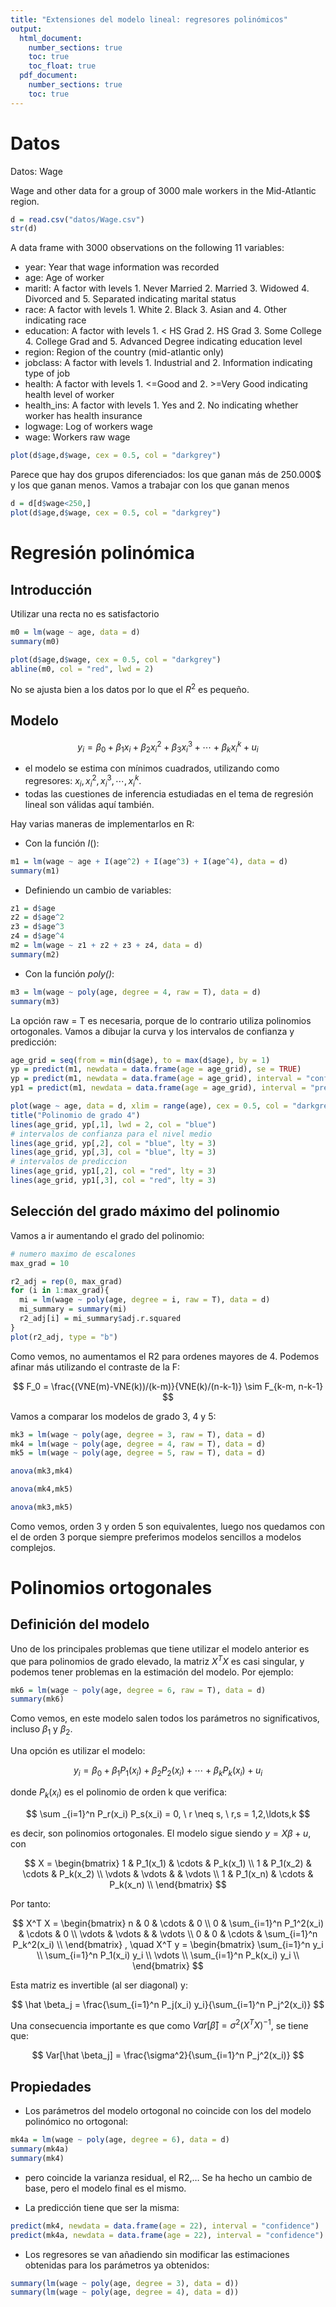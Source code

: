 ```yaml
---
title: "Extensiones del modelo lineal: regresores polinómicos"
output: 
  html_document:
    number_sections: true
    toc: true
    toc_float: true
  pdf_document:
    number_sections: true
    toc: true
---
```


# Datos

Datos: Wage

Wage and other data for a group of 3000 male workers in the Mid-Atlantic region.

```r
d = read.csv("datos/Wage.csv")
str(d)
```

A data frame with 3000 observations on the following 11 variables:

- year: Year that wage information was recorded
- age: Age of worker
- maritl: A factor with levels 1. Never Married 2. Married 3. Widowed 4. Divorced and 5. Separated indicating marital status
- race: A factor with levels 1. White 2. Black 3. Asian and 4. Other indicating race
- education: A factor with levels 1. < HS Grad 2. HS Grad 3. Some College 4. College Grad and 5. Advanced Degree indicating education level
- region: Region of the country (mid-atlantic only)
- jobclass: A factor with levels 1. Industrial and 2. Information indicating type of job
- health: A factor with levels 1. <=Good and 2. >=Very Good indicating health level of worker
- health_ins: A factor with levels 1. Yes and 2. No indicating whether worker has health insurance
- logwage: Log of workers wage
- wage: Workers raw wage

```r
plot(d$age,d$wage, cex = 0.5, col = "darkgrey")
```

Parece que hay dos grupos diferenciados: los que ganan más de 250.000$ y los que ganan menos. Vamos a trabajar con los que ganan menos

```r
d = d[d$wage<250,]
plot(d$age,d$wage, cex = 0.5, col = "darkgrey")
```

# Regresión polinómica

## Introducción

Utilizar una recta no es satisfactorio

```r
m0 = lm(wage ~ age, data = d)
summary(m0)
```

```r
plot(d$age,d$wage, cex = 0.5, col = "darkgrey")
abline(m0, col = "red", lwd = 2)
```

No se ajusta bien a los datos por lo que el $R^2$ es pequeño. 

## Modelo

$$
y_i = \beta_0 + \beta_1 x_i + \beta_2 x_i^2 + \beta_3 x_i^3 + \cdots + \beta_k x_i^k + u_i
$$

- el modelo se estima con mínimos cuadrados, utilizando como regresores: $x_i, x_i^2, x_i^3, \cdots, x_i^k$.
- todas las cuestiones de inferencia estudiadas en el tema de regresión lineal son válidas aquí también.

Hay varias maneras de implementarlos en R:

- Con la función $I()$:

```r
m1 = lm(wage ~ age + I(age^2) + I(age^3) + I(age^4), data = d)
summary(m1)
```

- Definiendo un cambio de variables:

```r
z1 = d$age
z2 = d$age^2
z3 = d$age^3
z4 = d$age^4
m2 = lm(wage ~ z1 + z2 + z3 + z4, data = d)
summary(m2)
```

- Con la función *poly()*:

```r
m3 = lm(wage ~ poly(age, degree = 4, raw = T), data = d)
summary(m3)
```

La opción raw = T es necesaria, porque de lo contrario utiliza polinomios ortogonales. Vamos a dibujar la curva y los intervalos de confianza y predicción:

```r
age_grid = seq(from = min(d$age), to = max(d$age), by = 1)
yp = predict(m1, newdata = data.frame(age = age_grid), se = TRUE)
yp = predict(m1, newdata = data.frame(age = age_grid), interval = "confidence", level = 0.95)
yp1 = predict(m1, newdata = data.frame(age = age_grid), interval = "prediction", level = 0.95)
```

```r
plot(wage ~ age, data = d, xlim = range(age), cex = 0.5, col = "darkgrey")
title("Polinomio de grado 4")
lines(age_grid, yp[,1], lwd = 2, col = "blue")
# intervalos de confianza para el nivel medio
lines(age_grid, yp[,2], col = "blue", lty = 3)
lines(age_grid, yp[,3], col = "blue", lty = 3)
# intervalos de prediccion
lines(age_grid, yp1[,2], col = "red", lty = 3)
lines(age_grid, yp1[,3], col = "red", lty = 3)
```

## Selección del grado máximo del polinomio

Vamos a ir aumentando el grado del polinomio:

```r
# numero maximo de escalones
max_grad = 10

r2_adj = rep(0, max_grad)
for (i in 1:max_grad){
  mi = lm(wage ~ poly(age, degree = i, raw = T), data = d)
  mi_summary = summary(mi)
  r2_adj[i] = mi_summary$adj.r.squared
}
plot(r2_adj, type = "b")
```

Como vemos, no aumentamos el R2 para ordenes mayores de 4. Podemos afinar más utilizando el contraste de la F:

$$
F_0 = \frac{(VNE(m)-VNE(k))/(k-m)}{VNE(k)/(n-k-1)} \sim F_{k-m, n-k-1}
$$

Vamos a comparar los modelos de grado 3, 4 y 5:

```r
mk3 = lm(wage ~ poly(age, degree = 3, raw = T), data = d)
mk4 = lm(wage ~ poly(age, degree = 4, raw = T), data = d)
mk5 = lm(wage ~ poly(age, degree = 5, raw = T), data = d)
```

```r
anova(mk3,mk4)
```


```r
anova(mk4,mk5)
```

```r
anova(mk3,mk5)
```

Como vemos, orden 3 y orden 5 son equivalentes, luego nos quedamos con el de orden 3 porque siempre preferimos modelos sencillos a modelos complejos.

# Polinomios ortogonales

## Definición del modelo

Uno de los principales problemas que tiene utilizar el modelo anterior es que para polinomios de grado elevado, la matriz $X^T X$ es casi singular, y podemos tener problemas en la estimación del modelo. Por ejemplo:

```r
mk6 = lm(wage ~ poly(age, degree = 6, raw = T), data = d)
summary(mk6)
```

Como vemos, en este modelo salen todos los parámetros no significativos, incluso $\beta_1$ y $\beta_2$.

Una opción es utilizar el modelo:

$$
y_i = \beta_0 + \beta_1 P_1(x_i) + \beta_2 P_2(x_i) + \cdots + \beta_k P_k(x_i) + u_i
$$

donde $P_k(x_i)$ es el polinomio de orden k que verifica:

$$
\sum _{i=1}^n  P_r(x_i)  P_s(x_i) = 0, \ r \neq s, \ r,s = 1,2,\ldots,k
$$

es decir, son polinomios ortogonales. El modelo sigue siendo $y = X\beta + u$, con

$$
X = 
\begin{bmatrix}
1 & P_1(x_1) & \cdots & P_k(x_1) \\
1 & P_1(x_2) & \cdots & P_k(x_2) \\
\vdots & \vdots & & \vdots \\
1 & P_1(x_n) & \cdots & P_k(x_n) \\
\end{bmatrix}
$$

Por tanto:

$$
X^T X =
\begin{bmatrix}
n & 0 & \cdots & 0 \\
0 & \sum_{i=1}^n P_1^2(x_i) & \cdots & 0 \\
\vdots & \vdots & & \vdots \\
0 & 0 & \cdots & \sum_{i=1}^n P_k^2(x_i) \\
\end{bmatrix}
, \quad
X^T y =
\begin{bmatrix}
\sum_{i=1}^n y_i \\
\sum_{i=1}^n P_1(x_i) y_i \\
\vdots \\
\sum_{i=1}^n P_k(x_i) y_i  \\
\end{bmatrix}
$$

Esta matriz es invertible (al ser diagonal) y:

$$
\hat \beta_j = \frac{\sum_{i=1}^n P_j(x_i) y_i}{\sum_{i=1}^n P_j^2(x_i)}
$$

Una consecuencia importante es que como $Var[\hat \beta] = \sigma^2 (X^T X)^{-1}$, se tiene que:

$$
Var[\hat \beta_j] = \frac{\sigma^2}{\sum_{i=1}^n P_j^2(x_i)}
$$

## Propiedades

- Los parámetros del modelo ortogonal no coincide con los del modelo polinómico no ortogonal:

```r
mk4a = lm(wage ~ poly(age, degree = 6), data = d)
summary(mk4a)
summary(mk4)
```

- pero coincide la varianza residual, el R2,... Se ha hecho un cambio de base, pero el modelo final es el mismo.

- La predicción tiene que ser la misma:

```r
predict(mk4, newdata = data.frame(age = 22), interval = "confidence")
predict(mk4a, newdata = data.frame(age = 22), interval = "confidence")
```

- Los regresores se van añadiendo sin modificar las estimaciones obtenidas para los parámetros ya obtenidos:

```r
summary(lm(wage ~ poly(age, degree = 3), data = d))
summary(lm(wage ~ poly(age, degree = 4), data = d))
```